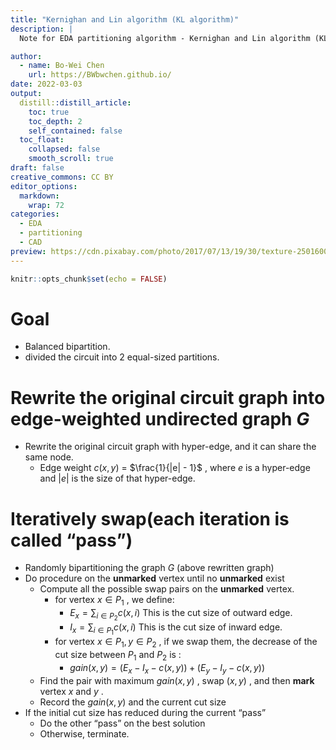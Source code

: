 ```yaml
---
title: "Kernighan and Lin algorithm (KL algorithm)"
description: |
  Note for EDA partitioning algorithm - Kernighan and Lin algorithm (KL algorithm)

author:
  - name: Bo-Wei Chen
    url: https://BWbwchen.github.io/
date: 2022-03-03
output:
  distill::distill_article:
    toc: true
    toc_depth: 2
    self_contained: false
  toc_float: 
    collapsed: false
    smooth_scroll: true
draft: false
creative_commons: CC BY
editor_options: 
  markdown: 
    wrap: 72
categories:
  - EDA
  - partitioning
  - CAD
preview: https://cdn.pixabay.com/photo/2017/07/13/19/30/texture-2501600_960_720.jpg
---
```



```r
knitr::opts_chunk$set(echo = FALSE)
```

# Goal
- Balanced bipartition.
- divided the circuit into 2 equal-sized partitions.

# Rewrite the original circuit graph into edge-weighted undirected graph $G$
- Rewrite the original circuit graph with hyper-edge, and it can share the same node.
	- Edge weight $c(x, y)$ = $\frac{1}{|e| - 1}$ , where $e$ is a hyper-edge and $|e|$ is the size of that hyper-edge.

# Iteratively swap(each iteration is called "pass")
- Randomly bipartitioning the graph $G$ (above rewritten graph)
- Do procedure on the **unmarked** vertex until no **unmarked** exist
	- Compute all the possible swap pairs on the **unmarked** vertex.
		- for vertex $x \in P_1$ , we define:
			- $E_x = \sum_{i \in P_2} c(x, i)$ This is the cut size of outward edge.
			- $I_x = \sum_{i \in P_1} c(x, i)$ This is the cut size of inward edge.
		- for vertex $x \in P_1, y \in P_2$ , if we swap them, the decrease of the cut size between $P_1$ and $P_2$ is :
			- $gain(x, y) = (E_x - I_x - c(x, y)) + (E_y - I_y - c(x, y))$
	- Find the pair with maximum $gain(x, y)$ , swap $(x, y)$ , and then **mark** vertex $x$ and $y$ .
	- Record the $gain(x, y)$ and the current cut size
- If the initial cut size has reduced during the current "pass"
	- Do the other "pass" on the best solution
	- Otherwise, terminate.
